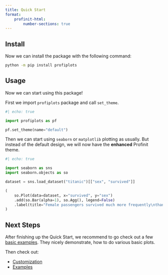 ```yaml
---
title: Quick Start
format:
    profinit-html:
        number-sections: true
---
```



## Install

Now we can install the package with the following command:

```.sh
python -m pip install profiplots
```

## Usage

Now we can start using this package!

First we import `profiplots` package and call `set_theme`.

```python
#| echo: true

import profiplots as pf

pf.set_theme(name="default")
```

Then we can start using `seaborn` or `matplotlib` plotting as usually. But instead of the default design, we will now have the **enhanced** Profinit theme.


```python
#| echo: true

import seaborn as sns
import seaborn.objects as so

dataset = sns.load_dataset("titanic")[["sex", "survived"]]

(
    so.Plot(data=dataset, x="survived", y="sex")
    .add(so.Bar(alpha=1), so.Agg(), legend=False)
    .label(title="Female passengers survived much more frequently\nthan male passengers on Titanic", x="Survival Rate", y="Sex")
)
```

## Next Steps

After finishing up the Quick Start, we recommend to go check out a few [basic examples](examples/basic.qmd). They nicely demonstrate, how to do various basic plots.

Then check out:

- [Customization](customization.qmd)
- [Examples](examples/index.qmd)
